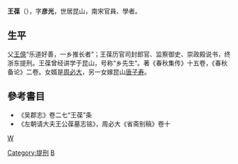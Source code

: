 {{expand|time=2010-07-01T00:13:11+00:00}}
'''王葆'''（{{bd|？||？||}}），字'''彦光'''，世居昆山，南宋官員、學者。
==生平==
父[[王億|王億]]“乐道好善，一乡推长者”；王葆历官司封郎官、监察御史、崇政殿说书，终浙东提刑。王葆曾经讲学于昆山，号称“乡先生”。著《春秋集传》十五卷，《春秋备论》二卷。女婿是[[周必大|周必大]]，另一女嫁昆山[[唐子寿|唐子寿]]。

== 參考書目 ==
*《吴郡志》卷二七“王葆”条
*《左朝请大夫王公葆墓志铭》，周必大《省斋别稿》卷十
[[category:宋朝政治人物|W]]
[[Category:提刑|Category:提刑]]
[[Category:王姓|B]]